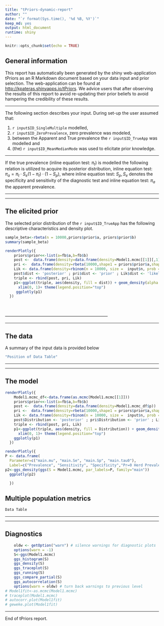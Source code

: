 ```yaml
---
title: "tPriors-dynamic-report"
author: ""
date: "`r format(Sys.time(), '%d %B, %Y')`"
keep_md: yes
output: html_document
runtime: shiny
---
```



```r
knitr::opts_chunk$set(echo = TRUE)
```

## General information

This report has automatically been generated by the shiny web-application tPriors as an R Markdown document based on your data input and prior selection. The web-application can be found at <http://kpateras.shinyapps.io/tPriors>. We advice users that after observing the results of this report to avoid re-updating their prior beliefs to avoid hampering the credibility of these results.

------------------------------------------------------------------------

The following section describes your input. During set-up the user assumed that:

1.  `r input$ID_SingleMultiple` modelled,
2.  `r input$ID_ZeroPrevalence`, zero prevalence was modeled,
3.  between the Apparent and True prevalence the `r input$ID_TrueApp` was modelled and
4.  (the) `r input$ID_MeanMedianMode` was used to elicitate prior knowledge.

------------------------------------------------------------------------

If the true prevalence (inline equation test: $\pi_{t}$) is modelled the following relation is utilized to acquire its posterior distribution, inline equation test: $\pi_{a} = \pi_{t}\cdot S_{e}(1-\pi_{t})\cdot (1-S_{p})$, where inline equation test: $S_{p},S_{e}$ denotes the specificity and sensitivity of the diagnostic test and inline equation test: $\pi_{a}$ the apparent prevalence.

------------------------------------------------------------------------

------------------------------------------------------------------------

## The elicited prior

The selected prior distribution of the `r input$ID_TrueApp` has the following descriptive characteristics and density plot.

```r
sample_beta<-rbeta(n = 10000,priors$prior$a, priors$prior$b)
summary(sample_beta)
```

```r
renderPlotly({
    priors$prior<<-list(a=fb$a,b=fb$b)
    post <-  data.frame(density=data.frame(density=Model1.mcmc[[1]][,1])[,1])
    pri <-  data.frame(density=rbeta(10000,shape1 = priors$prior$a,shape2=priors$prior$b))
    Lik <- data.frame(density=rbinom(n = 10000, size =  input$n, prob = input$y/input$n)/input$n)
    post$dist <- 'posterior' ; pri$dist <- 'prior' ; Lik$dist <- 'likelihood'
    triple <- rbind(post, pri, Lik)
    p1<-ggplot(triple, aes(density, fill = dist)) + geom_density(alpha = 0.2)+
      xlim(0, 1)+ theme(legend.position="top")
     ggplotly(p1)
  })
```
<br>
<br>
------------------------------------------------------------------------

------------------------------------------------------------------------

## The data

A summary of the input data is provided below

```r
"Position of Data Table"
```

------------------------------------------------------------------------

------------------------------------------------------------------------

## The model

```r
renderPlotly({
    Model1.mcmc_df<-data.frame(as.mcmc(Model1.mcmc[[1]]))
    priors$prior<<-list(a=fb$a,b=fb$b)
    post <-  data.frame(density=data.frame(density=Model1.mcmc_df$p))
    pri <-  data.frame(density=rbeta(10000,shape1 = priors$prior$a,shape2=priors$prior$b))
    Lik <- data.frame(density=rbinom(n = 10000, size =  input$n, prob = input$y/input$n)/input$n)
    post$Distribution <- 'posterior' ; pri$Distribution <- 'prior' ; Lik$Distribution <- 'likelihood'
    triple <- rbind(post, pri, Lik)
    p1<-ggplot(triple, aes(density, fill = Distribution)) + geom_density(alpha = 0.2)+
      xlim(0, 1)+ theme(legend.position="top")
    ggplotly(p1)
  })

renderPlotly({
P <- data.frame(
  Parameter=c("main.mu", "main.Se", "main.Sp", "main.tau0"),
  Label=c("Prevalence", "Sensitivity", "Specificity","Pr=0 Herd Prevalence"))
p2<-ggs_density(ggs(S = Model1.mcmc, par_labels=P, family="main"))
  ggplotly(p2)

  })

```

## Multiple population metrics
```r
Data Table
```

------------------------------------------------------------------------

------------------------------------------------------------------------

## Diagnostics

```r
    oldw <- getOption("warn") # silence warnings for diagnostic plots
    options(warn = -1)
    S<-ggs(Model1.mcmc)
    ggs_histogram(S)
    ggs_density(S)
    ggs_traceplot(S)
    ggs_running(S)
    ggs_compare_partial(S)
    ggs_autocorrelation(S)
    options(warn = oldw) # turn back warnings to previous level
# Model1fit<-as.mcmc(Model1.mcmc)
# traceplot(Model1.mcmc)
# autocorr.plot(Model1fit)
# geweke.plot(Model1fit)
```

------------------------------------------------------------------------

End of tPriors report.
